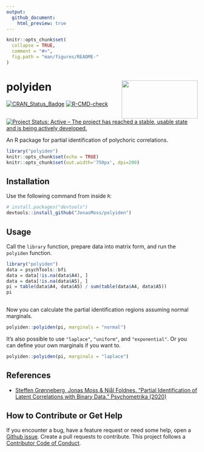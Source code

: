 ```yaml
---
output:
  github_document:
    html_preview: true
---
```


<!-- README.md is generated from README.Rmd. Please edit that file -->

```r
knitr::opts_chunk$set(
  collapse = TRUE,
  comment = "#>",
  fig.path = "man/figures/README-"
)
```

# polyiden <img src="man/figures/logo.png" align="right" width="200" height="100" />

[![CRAN_Status_Badge](https://www.r-pkg.org/badges/version/polyiden)](https://cran.r-project.org/package=polyiden)
[![R-CMD-check](https://github.com/JonasMoss/polyiden/workflows/R-CMD-check/badge.svg)](https://github.com/JonasMoss/polyiden/actions)
[![Project Status: Active – The project has reached a stable, usable state and is being actively developed.](https://www.repostatus.org/badges/latest/active.svg)](https://www.repostatus.org/#active)

An R package for partial identification of polychoric correlations.
```r
library("polyiden")
knitr::opts_chunk$set(echo = TRUE)
knitr::opts_chunk$set(out.width='750px', dpi=200)
```

## Installation
Use the following command from inside `R`:
```r
# install.packages("devtools")
devtools::install_github("JonasMoss/polyiden")
```

## Usage
Call the `library` function, prepare data into matrix form, and run the 
`polyiden` function. 

```r
library("polyiden")
data = psychTools::bfi
data = data[!is.na(data$A4), ]
data = data[!is.na(data$A5), ]
pi = table(data$A4, data$A5) / sum(table(data$A4, data$A5))
pi
        
```

Now you can calculate the partial identification regions assuming normal marginals.
```r
polyiden::polyiden(pi, marginals = "normal")
```

It's also possible to use `"laplace"`, `"uniform"`, and `"exponential"`. Or you
can define your own marginals if you want to.

```r
polyiden::polyiden(pi, marginals = "laplace")
```

## References
* [Steffen Grønneberg, Jonas Moss & Njål Foldnes. "Partial Identification of Latent Correlations with Binary Data." Psychometrika (2020)](https://www.jstor.org/stable/pdf/2246311.pdf)

## How to Contribute or Get Help
If you encounter a bug, have a feature request or need some help, open a [Github issue](https://github.com/JonasMoss/polyiden/issues). Create a pull requests to contribute. This project follows a [Contributor Code of Conduct](https://www.contributor-covenant.org/version/1/4/code-of-conduct.md).
